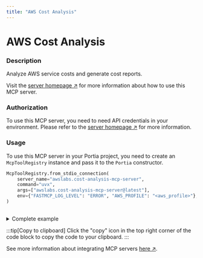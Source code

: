```yaml
---
title: "AWS Cost Analysis"
---
```

<!-- WARNING: This file is auto-generated by generate_tool_docs.py. Do not edit manually. -->


# AWS Cost Analysis

### Description

Analyze AWS service costs and generate cost reports.

Visit the [server homepage ↗](https://github.com/awslabs/mcp/tree/HEAD/src/cost-analysis-mcp-server) for more information about how to use this MCP server.

### Authorization


To use this MCP server, you need to need API credentials in your environment. Please refer to the [server homepage ↗](https://github.com/awslabs/mcp/tree/HEAD/src/cost-analysis-mcp-server) for more information.


### Usage

To use this MCP server in your Portia project, you need to create an `McpToolRegistry` instance and pass it to the `Portia` constructor.

```python
McpToolRegistry.from_stdio_connection(
    server_name="awslabs.cost-analysis-mcp-server",
    command="uvx",
    args=["awslabs.cost-analysis-mcp-server@latest"],
    env={"FASTMCP_LOG_LEVEL": "ERROR", "AWS_PROFILE": "<aws_profile>"},
)
                    
```

<details>
<summary>Complete example</summary>

Extending the tool set in the `DefaultToolRegistry` with the local MCP server:

```python
from portia import DefaultToolRegistry, McpToolRegistry, Portia, Config

config = Config.from_default()
tool_registry = DefaultToolRegistry(config) +  McpToolRegistry.from_stdio_connection(
    server_name="awslabs.cost-analysis-mcp-server",
    command="uvx",
    args=["awslabs.cost-analysis-mcp-server@latest"],
    env={"FASTMCP_LOG_LEVEL": "ERROR", "AWS_PROFILE": "<aws_profile>"},
)
                    

portia = Portia(config=config, tools=tool_registry)
```

</details>

:::tip[Copy to clipboard]
Click the "copy" icon in the top right corner of the code block to copy the code to your clipboard.
:::

See more information about integrating MCP servers [here ↗](/mcp-servers).

